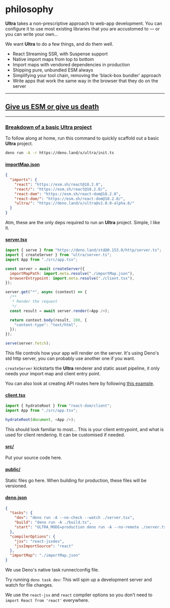 # philosophy

**Ultra** takes a non-prescriptive approach to web-app development. You can configure it to use most existing libraries that you are accustomed to — or you can write your own... 

We want **Ultra** to do a few things, and do them well.

- React Streaming SSR, with Suspense support
- Native import maps from top to bottom
- Import maps with vendored dependencies in production
- Shipping pure, unbundled ESM always
- Simplifying your tool chain, removing the 'black-box bundler' approach
- Write apps that work the same way in the browser that they do on the server

---

## [Give us ESM or give us death](#give-us-esm-or-give-us-death)

---

### [Breakdown of a basic **Ultra** project](#breakdown-of-a-basic-ultra-project)

To follow along at home, run this command to quickly scaffold out a basic **Ultra** project.

```sh
deno run -A -r https://deno.land/x/ultra/init.ts
```

#### [importMap.json](#importmapjson)

```json
{
  "imports": {
    "react": "https://esm.sh/react@18.2.0",
    "react/": "https://esm.sh/react@18.2.0/",
    "react-dom": "https://esm.sh/react-dom@18.2.0",
    "react-dom/": "https://esm.sh/react-dom@18.2.0/",
    "ultra/": "https://deno.land/x/ultra@v2.0.0-alpha.6/"
  }
}
```

Atm, these are the only deps required to run an **Ultra** project. Simple, I like it.

#### [server.tsx](#servertsx)

```js
import { serve } from "https://deno.land/std@0.153.0/http/server.ts";
import { createServer } from "ultra/server.ts";
import App from "./src/app.tsx";

const server = await createServer({
  importMapPath: import.meta.resolve("./importMap.json"),
  browserEntrypoint: import.meta.resolve("./client.tsx"),
});

server.get("*", async (context) => {
  /**
   * Render the request
   */
  const result = await server.render(<App />);

  return context.body(result, 200, {
    "content-type": "text/html",
  });
});

serve(server.fetch);
```

This file controls how your app will render on the server. It's using Deno's std http server, you can probably use another one if you want.

`createServer` kickstarts the **Ultra** renderer and static asset pipeline, it only needs your import map and client entry point.

You can also look at creating API routes here by following [this example](https://github.com/exhibitionist-digital/ultra/tree/main/examples/with-api-routes).

#### [client.tsx](#clienttsx)

```js
import { hydrateRoot } from "react-dom/client";
import App from "./src/app.tsx";

hydrateRoot(document, <App />);  
```

This should look familiar to most... This is your client entrypoint, and what is used for client rendering. It can be customised if needed.

#### [src/](#src)

Put your source code here.

#### [public/](#public)

Static files go here. When building for production, these files will be versioned.

#### [deno.json](#denojson)

```json
{
  "tasks": {
    "dev": "deno run -A --no-check --watch ./server.tsx",
    "build": "deno run -A ./build.ts",
    "start": "ULTRA_MODE=production deno run -A --no-remote ./server.tsx"
  },
  "compilerOptions": {
    "jsx": "react-jsxdev",
    "jsxImportSource": "react"
  },
  "importMap": "./importMap.json"
}
```

We use Deno's native task runner/config file. 

Try running `deno task dev`: This will spin up a development server and watch for file changes.

We use the `react-jsx` and `react` compiler options so you don't need to `import React from 'react'` everywhere.
